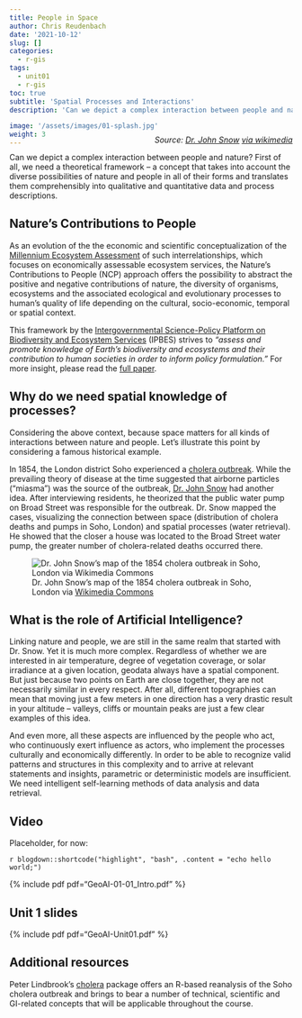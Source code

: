 ```yaml
---
title: People in Space 
author: Chris Reudenbach
date: '2021-10-12'
slug: []
categories:
  - r-gis
tags:
  - unit01
  - r-gis
toc: true
subtitle: 'Spatial Processes and Interactions'
description: 'Can we depict a complex interaction between people and nature? First of all, we need a theoretical framework -- a concept that takes into account the diverse possibilities of nature and people in all of their forms and translates them comprehensibly into qualitative and quantitative data and process descriptions.'

image: '/assets/images/01-splash.jpg'
weight: 3
---
```

<style>.myDiv {margin-top: -36px;margin-right: -34   %; text-align: right;}</style>
<div class="myDiv">
*Source: [Dr. John Snow](https://en.wikipedia.org/wiki/John_Snow) [via wikimedia](https://w.wiki/QtV)*
</div>
Can we depict a complex interaction between people and nature? First of all, we need a theoretical framework -- a concept that takes into account the diverse possibilities of nature and people in all of their forms and translates them comprehensibly into qualitative and quantitative data and process descriptions.


## Nature's Contributions to People
As an evolution of the the economic and scientific conceptualization of the [Millennium Ecosystem Assessment](https://www.millenniumassessment.org/en/index.html){target="_blank"} of such interrelationships, which focuses on economically assessable ecosystem services, the Nature's Contributions to People (NCP) approach offers the possibility to abstract the positive and negative contributions of nature, the diversity of organisms, ecosystems and the associated ecological and evolutionary processes to human's quality of life depending on the cultural, socio-economic, temporal or spatial context.

This framework by the [Intergovernmental Science-Policy Platform on Biodiversity and Ecosystem Services](https://ipbes.net/){target="_blank"} (IPBES) strives to *"assess and promote knowledge of Earth's biodiversity and ecosystems and their contribution to human societies in order to inform policy formulation."* For more insight, please read the [full paper](https://science.sciencemag.org/content/359/6373/270.full?ijkey=/vA6P5O/b2eSM&keytype=ref&siteid=sci){target="_blank"}.


## Why do we need spatial knowledge of processes?
Considering the above context, because space matters for all kinds of interactions between nature and people. Let's illustrate this point by considering a famous historical example. 

In 1854, the London district Soho experienced a [cholera outbreak](https://en.wikipedia.org/wiki/1854_Broad_Street_cholera_outbreak). While the prevailing theory of disease at the time suggested that airborne particles ("miasma") was the source of the outbreak, [Dr. John Snow](https://en.wikipedia.org/wiki/John_Snow) had another idea. After interviewing residents, he theorized that the public water pump on Broad Street was responsible for the outbreak. Dr. Snow mapped the cases, visualizing the connection between space (distribution of cholera deaths and pumps in Soho, London) and spatial processes (water retrieval). He showed that the closer a house was located to the Broad Street water pump, the greater number of cholera-related deaths occurred there.

![Dr. John Snow's map of the 1854 cholera outbreak in Soho, London via [Wikimedia Commons](https://upload.wikimedia.org/wikipedia/commons/thumb/9/92/A_map_taken_from_a_report_by_Dr._John_Snow_Wellcome_L0072917.jpg/646px-A_map_taken_from_a_report_by_Dr._John_Snow_Wellcome_L0072917.jpg){target="_blank"}](images/Snow-cholera-map.jpg)


## What is the role of Artificial Intelligence?
Linking nature and people, we are still in the same realm that started with Dr. Snow. Yet it is much more complex. Regardless of whether we are interested in air temperature, degree of vegetation coverage, or solar irradiance at a given location, geodata always have a spatial component. But just because two points on Earth are close together, they are not necessarily similar in every respect. After all, different topographies can mean that moving just a few meters in one direction has a very drastic result in your altitude -- valleys, cliffs or mountain peaks are just a few clear examples of this idea.

And even more, all these aspects are influenced by the people who act, who continuously exert influence as actors, who implement the processes culturally and economically differently. In order to be able to recognize valid patterns and structures in this complexity and to arrive at relevant statements and insights, parametric or deterministic models are insufficient. We need intelligent self-learning methods of data analysis and data retrieval.


## Video
Placeholder, for now:

`r blogdown::shortcode("highlight", "bash", .content = "echo hello world;")`

{% include pdf pdf="GeoAI-01-01_Intro.pdf" %}


## Unit 1 slides

{% include pdf pdf="GeoAI-Unit01.pdf" %}


## Additional resources
Peter Lindbrook's [cholera](https://github.com/lindbrook/cholera) package offers an R-based reanalysis of the Soho cholera outbreak and brings to bear a number of technical, scientific and GI-related concepts that will be applicable throughout the course.
